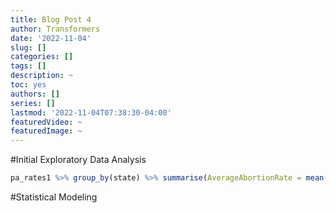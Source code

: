 ```yaml
---
title: Blog Post 4
author: Transformers
date: '2022-11-04'
slug: []
categories: []
tags: []
description: ~
toc: yes
authors: []
series: []
lastmod: '2022-11-04T07:38:30-04:00'
featuredVideo: ~
featuredImage: ~
---
```


#Initial Exploratory Data Analysis

```r
pa_rates1 %>% group_by(state) %>% summarise(AverageAbortionRate = mean(`Abortion Rate`, na.rm=TRUE)) %>% inner_join(state_aff) %>% ggplot() + stat_summary(aes(x = reorder(state, AverageAbortionRate), y = AverageAbortionRate, fill = as.factor(Affiliation)), geom = "bar") + coord_flip() + scale_fill_viridis_d()
```

#Statistical Modeling 
